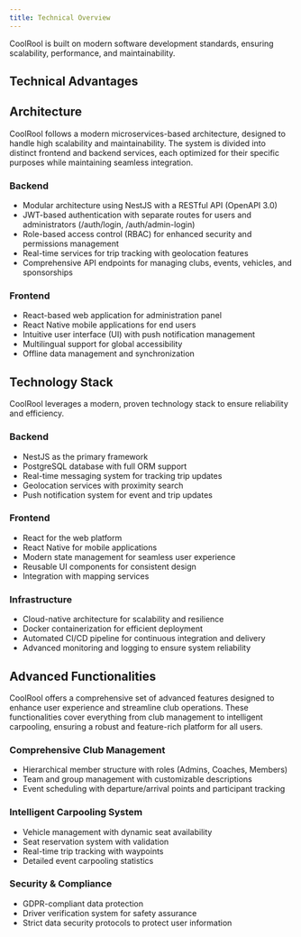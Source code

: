 ```yaml
---
title: Technical Overview
---
```



CoolRool is built on modern software development standards, ensuring scalability, performance, and maintainability.

## Technical Advantages

<CardList cols={2}>
<Card 
  title="Modular Architecture"
  description="Designed for flexible integration with various systems."
  icon="cube"
  iconType="regular"
  iconSize="32px"
/>
<Card 
  title="Comprehensive API"
  description="Well-documented API for seamless connectivity and development."
  icon="book"
  iconType="regular"
  iconSize="32px"
/>
<Card 
  title="Optimized Performance"
  description="Built for high efficiency, scalability, and responsiveness."
  icon="rocket"
  iconType="regular"
  iconSize="32px"
/>
<Card 
  title="Multi-Platform Compatibility"
  description="Works across different operating systems and environments."
  icon="devices"
  iconType="regular"
  iconSize="32px"
/>
<Card 
  title="Maintainable Codebase"
  description="Clean, structured code for easier maintenance and upgrades."
  icon="code"
  iconType="regular"
  iconSize="32px"
/>
</CardList>


## Architecture
CoolRool follows a modern microservices-based architecture, designed to handle high scalability and maintainability. The system is divided into distinct frontend and backend services, each optimized for their specific purposes while maintaining seamless integration.

### Backend
- Modular architecture using NestJS with a RESTful API (OpenAPI 3.0)
- JWT-based authentication with separate routes for users and administrators (/auth/login, /auth/admin-login)
- Role-based access control (RBAC) for enhanced security and permissions management
- Real-time services for trip tracking with geolocation features
- Comprehensive API endpoints for managing clubs, events, vehicles, and sponsorships

### Frontend
- React-based web application for administration panel
- React Native mobile applications for end users
- Intuitive user interface (UI) with push notification management
- Multilingual support for global accessibility
- Offline data management and synchronization

## Technology Stack
CoolRool leverages a modern, proven technology stack to ensure reliability and efficiency.

### Backend
- NestJS as the primary framework
- PostgreSQL database with full ORM support
- Real-time messaging system for tracking trip updates
- Geolocation services with proximity search
- Push notification system for event and trip updates

### Frontend
- React for the web platform
- React Native for mobile applications
- Modern state management for seamless user experience
- Reusable UI components for consistent design
- Integration with mapping services

### Infrastructure
- Cloud-native architecture for scalability and resilience
- Docker containerization for efficient deployment
- Automated CI/CD pipeline for continuous integration and delivery
- Advanced monitoring and logging to ensure system reliability

## Advanced Functionalities
CoolRool offers a comprehensive set of advanced features designed to enhance user experience and streamline club operations. These functionalities cover everything from club management to intelligent carpooling, ensuring a robust and feature-rich platform for all users.

### Comprehensive Club Management
- Hierarchical member structure with roles (Admins, Coaches, Members)
- Team and group management with customizable descriptions
- Event scheduling with departure/arrival points and participant tracking

### Intelligent Carpooling System
- Vehicle management with dynamic seat availability
- Seat reservation system with validation
- Real-time trip tracking with waypoints
- Detailed event carpooling statistics

### Security & Compliance
- GDPR-compliant data protection
- Driver verification system for safety assurance
- Strict data security protocols to protect user information



